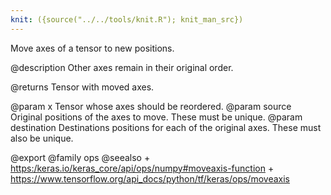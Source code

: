 ```yaml
---
knit: ({source("../../tools/knit.R"); knit_man_src})
---
```

Move axes of a tensor to new positions.

@description
Other axes remain in their original order.

@returns
    Tensor with moved axes.

@param x Tensor whose axes should be reordered.
@param source Original positions of the axes to move. These must be unique.
@param destination Destinations positions for each of the original axes.
    These must also be unique.

@export
@family ops
@seealso
+ <https:/keras.io/keras_core/api/ops/numpy#moveaxis-function>
+ <https://www.tensorflow.org/api_docs/python/tf/keras/ops/moveaxis>

